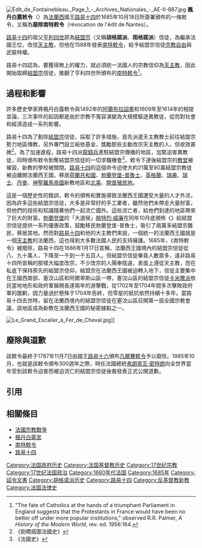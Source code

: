 [[File:Édit_de_Fontainebleau._Page_1_-_Archives_Nationales_-_AE-II-887.jpg|thumb]]
'''楓丹白露敕令'''（{{lang-fr|Édit de Fontainebleau}}）為[[法蘭西|法蘭西]]國王[[路易十四|路易十四]]於1685年10月18日所簽署頒布的一條敕令，又稱為'''廢除南特敕令'''（révocation de l'édit de Nantes）。

[[路易十四|路易十四]]的祖父[[賢君亨利|亨利四世]]原為[[結盟宗|結盟宗]]（又稱'''胡格諾派'''、'''雨格諾派'''）信徒，為繼承法國王位，改信[[天主教|天主教]]，但他在1598年發表[[南特敕令|南特敕令]]，給予結盟宗信徒[[宗教自由|宗教自由]]與武裝特權。

路易十四認為，要獲得無上的權力，就必須統一法國人的宗教信仰為[[天主教|天主教]]，因此開始取締[[結盟宗|結盟宗]]信徒，推翻了亨利四世所頒布的[[南特敕令|南特敕令]]<ref>"The fate of Catholics at the hands of a triumphant Parliament in England suggests that the Protestants in France would have been no better off under more popular institutions," observed R.R. Palmer, ''A History of the Modern World'', rev. ed. 1956:164.</ref>。

== 過程和影響 ==
許多歷史學家將楓丹白露敕令與1492年的[[阿蘭布拉詔書|阿蘭布拉詔書]]和1609年至1614年的{{le|驅逐摩里斯科人|Expulsion of the Moriscos}}相提並論，三次事件的起因都是由於宗教不寬容演變為大規模驅逐異教徒，從而對社會和經濟造成一系列影響。

路易十四為了剷除[[結盟宗|結盟宗]]信徒，採取了許多措施，首先派遣天主教教士前往結盟宗勢力地區傳教，另外專門設立皈依基金，獎勵那些主動改宗天主教的人，但收效甚微<ref>《劍橋插圖法國史》</ref>。為了加速進程，路易十四派[[龍騎兵|龍騎兵]]進駐結盟宗傳播的地區，加緊迫害異教徒，同時頒布敕令剝奪結盟宗信徒的一切求職機會<ref>《法國史》</ref>，敕令下達後結盟宗的[[教堂|教堂]]被摧毀，新教的學校被關閉。[[路易十四|路易十四]]的這個命令迫使大約21萬至90萬結盟宗教徒被迫離開法蘭西王國，移居[[荷蘭共和國|荷蘭共和國]]、[[勃蘭登堡-普魯士|勃蘭登堡-普魯士]]、[[英格蘭|英格蘭]]、[[瑞典|瑞典]]、[[瑞士|瑞士]]、[[丹麥|丹麥]]、[[神聖羅馬帝國|神聖羅馬帝國]]新教地區和[[北美|北美]]、[[開普殖民地|開普殖民地]]。

這是一個歷史性的錯誤，敕令的頒佈和實施導致法蘭西王國遭受大量的人才外流，因為許多這些結盟宗信徒，大多是非常好的手工業者，雖然他們未帶走大量財富，但他們的技術和知識隨著他們一起流亡國外。這些流亡者，給他們到達的地區帶來了巨大的財富。[[勃蘭登堡|勃蘭登堡]]的「大選侯」[[腓特烈·威廉_(勃蘭登堡)|腓特烈·威廉]]在同年10月底頒佈《{{le|波茨坦敕令|Edict of Potsdam}}》給結盟宗信徒提供一系列優惠政策，鼓勵移民勃蘭登堡-普魯士，吸引了兩萬多結盟宗難民，移居其地。然而對[[路易十四|路易十四]]和他的大主教們來說，一個統一的法蘭西王國就是一個[[天主教|天主教]]的法蘭西，這也得到大多數法國人民的支持擁護。1685年，《南特敕令》被廢除，路易十四在1686年1月17日宣稱，法蘭西王國境內的結盟宗信徒從八、九十萬人，下降至一千到一千五百人。但結盟宗信徒畢竟人數眾多，遠非路易十四所宣稱的那樣大幅度改宗，不少改宗的人陽奉陰違，表面上遵從天主教，而在私底下保持原先的結盟宗信仰，結盟宗在法蘭西王國被迫轉入地下，信徒主要集中在王國西南部、塞汶山區和阿爾卑斯山區一帶，塞汶山區的結盟宗信徒[[卡米撒派|卡米撒派]]依託當地地形和政府軍展開長達兩年的游擊戰，從1702年至1704年間多次擊敗政府軍的圍剿，因力量過於懸殊于1704年告終，但零星的抵抗依然持續十多年。當路易十四去世時，留在法蘭西境內的結盟宗信徒在塞汶山區召開第一屆全國宗教會議，該地區成為新教在法蘭西王國的秘密據點之一。

[[File:Le_Grand_Escalier_à_Fer_de_Cheval.jpg|thumb]]]]

== 廢除與道歉 ==
該敕令最終于1787年11月7日由國王[[路易十六|路易十六]]頒布[[凡爾賽敕令|凡爾賽敕令]]予以廢除。1985年10月，也就是該敕令頒布300週年之際，時任法國總統[[弗朗索瓦·密特朗|弗朗索瓦·密特朗]]向全世界當年受到該敕令迫害而被迫流亡的結盟宗信徒後裔發表正式公開道歉。

== 引用 ==
{{Reflist|2}}

== 相關條目 ==
* [[法國宗教戰爭|法國宗教戰爭]]
* [[楓丹白露宮|楓丹白露宮]]
* [[南特敕令|南特敕令]]
* [[路易十四|路易十四]]

{{Authority control}}
[[Category:法国政府历史|Category:法国政府历史]]
[[Category:法国基督教历史|Category:法国基督教历史]]
[[Category:17世纪宗教|Category:17世纪宗教]]
[[Category:17世纪法国政治|Category:17世纪法国政治]]
[[Category:1680年代法国|Category:1680年代法国]]
[[Category:1685年|Category:1685年]]
[[Category:詔令文書|Category:詔令文書]]
[[Category:胡格诺派历史|Category:胡格诺派历史]]
[[Category:路易十四|Category:路易十四]]
[[Category:反基督教新教|Category:反基督教新教]]
[[Category:法国法律史|Category:法国法律史]]
